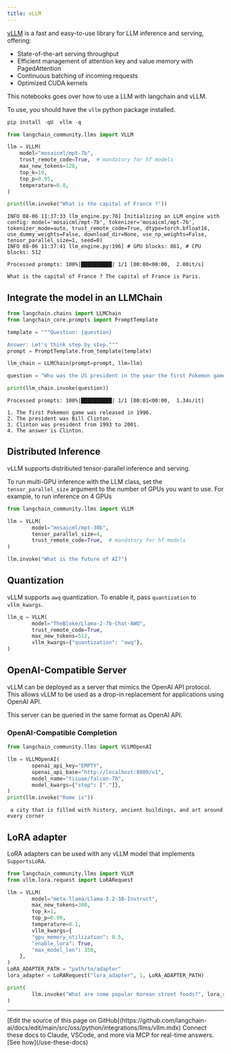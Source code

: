 ```yaml
---
title: vLLM
---
```


[vLLM](https://vllm.readthedocs.io/en/latest/index.html) is a fast and easy-to-use library for LLM inference and serving, offering:

* State-of-the-art serving throughput
* Efficient management of attention key and value memory with PagedAttention
* Continuous batching of incoming requests
* Optimized CUDA kernels

This notebooks goes over how to use a LLM with langchain and vLLM.

To use, you should have the `vllm` python package installed.

```python
pip install -qU  vllm -q
```

```python
from langchain_community.llms import VLLM

llm = VLLM(
    model="mosaicml/mpt-7b",
    trust_remote_code=True,  # mandatory for hf models
    max_new_tokens=128,
    top_k=10,
    top_p=0.95,
    temperature=0.8,
)

print(llm.invoke("What is the capital of France ?"))
```

```output
INFO 08-06 11:37:33 llm_engine.py:70] Initializing an LLM engine with config: model='mosaicml/mpt-7b', tokenizer='mosaicml/mpt-7b', tokenizer_mode=auto, trust_remote_code=True, dtype=torch.bfloat16, use_dummy_weights=False, download_dir=None, use_np_weights=False, tensor_parallel_size=1, seed=0)
INFO 08-06 11:37:41 llm_engine.py:196] # GPU blocks: 861, # CPU blocks: 512
```
```output
Processed prompts: 100%|██████████| 1/1 [00:00<00:00,  2.00it/s]
```
```output
What is the capital of France ? The capital of France is Paris.
```

## Integrate the model in an LLMChain

```python
from langchain.chains import LLMChain
from langchain_core.prompts import PromptTemplate

template = """Question: {question}

Answer: Let's think step by step."""
prompt = PromptTemplate.from_template(template)

llm_chain = LLMChain(prompt=prompt, llm=llm)

question = "Who was the US president in the year the first Pokemon game was released?"

print(llm_chain.invoke(question))
```

```output
Processed prompts: 100%|██████████| 1/1 [00:01<00:00,  1.34s/it]
```
```output
1. The first Pokemon game was released in 1996.
2. The president was Bill Clinton.
3. Clinton was president from 1993 to 2001.
4. The answer is Clinton.
```

## Distributed Inference

vLLM supports distributed tensor-parallel inference and serving.

To run multi-GPU inference with the LLM class, set the `tensor_parallel_size` argument to the number of GPUs you want to use. For example, to run inference on 4 GPUs

```python
from langchain_community.llms import VLLM

llm = VLLM(
        model="mosaicml/mpt-30b",
        tensor_parallel_size=4,
        trust_remote_code=True,  # mandatory for hf models
)

llm.invoke("What is the future of AI?")
```

## Quantization

vLLM supports `awq` quantization. To enable it, pass `quantization` to `vllm_kwargs`.

```python
llm_q = VLLM(
        model="TheBloke/Llama-2-7b-Chat-AWQ",
        trust_remote_code=True,
        max_new_tokens=512,
        vllm_kwargs={"quantization": "awq"},
)
```

## OpenAI-Compatible Server

vLLM can be deployed as a server that mimics the OpenAI API protocol. This allows vLLM to be used as a drop-in replacement for applications using OpenAI API.

This server can be queried in the same format as OpenAI API.

### OpenAI-Compatible Completion

```python
from langchain_community.llms import VLLMOpenAI

llm = VLLMOpenAI(
        openai_api_key="EMPTY",
        openai_api_base="http://localhost:8000/v1",
        model_name="tiiuae/falcon-7b",
        model_kwargs={"stop": ["."]},
)
print(llm.invoke("Rome is"))
```

```output
 a city that is filled with history, ancient buildings, and art around every corner
```

## LoRA adapter

LoRA adapters can be used with any vLLM model that implements `SupportsLoRA`.

```python
from langchain_community.llms import VLLM
from vllm.lora.request import LoRARequest

llm = VLLM(
        model="meta-llama/Llama-3.2-3B-Instruct",
        max_new_tokens=300,
        top_k=1,
        top_p=0.90,
        temperature=0.1,
        vllm_kwargs={
        "gpu_memory_utilization": 0.5,
        "enable_lora": True,
        "max_model_len": 350,
    },
)
LoRA_ADAPTER_PATH = "path/to/adapter"
lora_adapter = LoRARequest("lora_adapter", 1, LoRA_ADAPTER_PATH)

print(
        llm.invoke("What are some popular Korean street foods?", lora_request=lora_adapter)
)
```

---

<Callout icon="pen-to-square" iconType="regular">
    [Edit the source of this page on GitHub](https://github.com/langchain-ai/docs/edit/main/src/oss/python/integrations/llms/vllm.mdx)
</Callout>
<Tip icon="terminal" iconType="regular">
    Connect these docs to Claude, VSCode, and more via MCP for    real-time answers. [See how](/use-these-docs)
</Tip>
